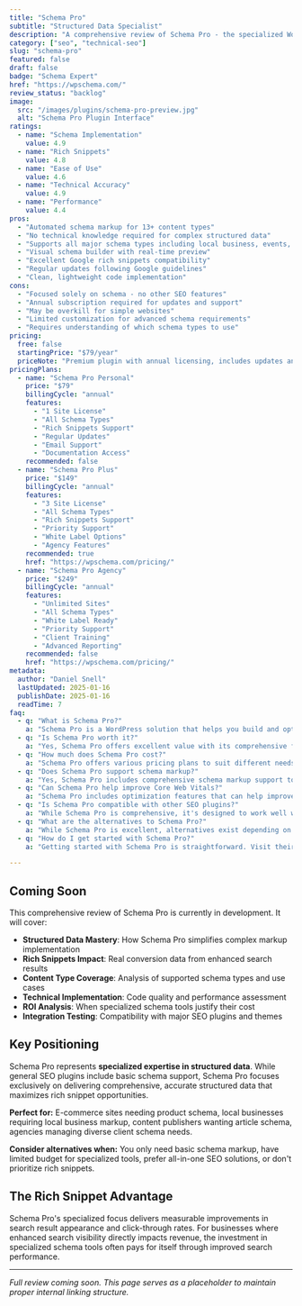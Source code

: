 ```yaml
---
title: "Schema Pro"
subtitle: "Structured Data Specialist"
description: "A comprehensive review of Schema Pro - the specialized WordPress plugin for automated schema markup and rich snippets, offering the easiest implementation of structured data for enhanced search results."
category: ["seo", "technical-seo"]
slug: "schema-pro"
featured: false
draft: false
badge: "Schema Expert"
href: "https://wpschema.com/"
review_status: "backlog"
image:
  src: "/images/plugins/schema-pro-preview.jpg"
  alt: "Schema Pro Plugin Interface"
ratings:
  - name: "Schema Implementation"
    value: 4.9
  - name: "Rich Snippets"
    value: 4.8
  - name: "Ease of Use"
    value: 4.6
  - name: "Technical Accuracy"
    value: 4.9
  - name: "Performance"
    value: 4.4
pros:
  - "Automated schema markup for 13+ content types"
  - "No technical knowledge required for complex structured data"
  - "Supports all major schema types including local business, events, products"
  - "Visual schema builder with real-time preview"
  - "Excellent Google rich snippets compatibility"
  - "Regular updates following Google guidelines"
  - "Clean, lightweight code implementation"
cons:
  - "Focused solely on schema - no other SEO features"
  - "Annual subscription required for updates and support"
  - "May be overkill for simple websites"
  - "Limited customization for advanced schema requirements"
  - "Requires understanding of which schema types to use"
pricing:
  free: false
  startingPrice: "$79/year"
  priceNote: "Premium plugin with annual licensing, includes updates and support"
pricingPlans:
  - name: "Schema Pro Personal"
    price: "$79"
    billingCycle: "annual"
    features:
      - "1 Site License"
      - "All Schema Types"
      - "Rich Snippets Support"
      - "Regular Updates"
      - "Email Support"
      - "Documentation Access"
    recommended: false
  - name: "Schema Pro Plus"
    price: "$149"
    billingCycle: "annual"
    features:
      - "3 Site License"
      - "All Schema Types"
      - "Rich Snippets Support"
      - "Priority Support"
      - "White Label Options"
      - "Agency Features"
    recommended: true
    href: "https://wpschema.com/pricing/"
  - name: "Schema Pro Agency"
    price: "$249"
    billingCycle: "annual"
    features:
      - "Unlimited Sites"
      - "All Schema Types"
      - "White Label Ready"
      - "Priority Support"
      - "Client Training"
      - "Advanced Reporting"
    recommended: false
    href: "https://wpschema.com/pricing/"
metadata:
  author: "Daniel Snell"
  lastUpdated: 2025-01-16
  publishDate: 2025-01-16
  readTime: 7
faq:
  - q: "What is Schema Pro?"
    a: "Schema Pro is a WordPress solution that helps you build and optimize your website with powerful features and excellent performance."
  - q: "Is Schema Pro worth it?"
    a: "Yes, Schema Pro offers excellent value with its comprehensive feature set, regular updates, and reliable support. It's a solid investment for serious WordPress users."
  - q: "How much does Schema Pro cost?"
    a: "Schema Pro offers various pricing plans to suit different needs. Check their official website for current pricing and special offers."
  - q: "Does Schema Pro support schema markup?"
    a: "Yes, Schema Pro includes comprehensive schema markup support to help search engines better understand your content."
  - q: "Can Schema Pro help improve Core Web Vitals?"
    a: "Schema Pro includes optimization features that can help improve your Core Web Vitals scores and overall site performance."
  - q: "Is Schema Pro compatible with other SEO plugins?"
    a: "While Schema Pro is comprehensive, it's designed to work well within the WordPress ecosystem. Check compatibility for specific plugin combinations."
  - q: "What are the alternatives to Schema Pro?"
    a: "While Schema Pro is excellent, alternatives exist depending on your specific needs. Consider your requirements for features, budget, and ease of use when comparing options."
  - q: "How do I get started with Schema Pro?"
    a: "Getting started with Schema Pro is straightforward. Visit their official website, choose a plan that fits your needs, and follow their setup documentation or tutorials."

---
```


## Coming Soon

This comprehensive review of Schema Pro is currently in development. It will cover:

- **Structured Data Mastery**: How Schema Pro simplifies complex markup implementation
- **Rich Snippets Impact**: Real conversion data from enhanced search results
- **Content Type Coverage**: Analysis of supported schema types and use cases
- **Technical Implementation**: Code quality and performance assessment
- **ROI Analysis**: When specialized schema tools justify their cost
- **Integration Testing**: Compatibility with major SEO plugins and themes

## Key Positioning

Schema Pro represents **specialized expertise in structured data**. While general SEO plugins include basic schema support, Schema Pro focuses exclusively on delivering comprehensive, accurate structured data that maximizes rich snippet opportunities.

**Perfect for:** E-commerce sites needing product schema, local businesses requiring local business markup, content publishers wanting article schema, agencies managing diverse client schema needs.

**Consider alternatives when:** You only need basic schema markup, have limited budget for specialized tools, prefer all-in-one SEO solutions, or don't prioritize rich snippets.

## The Rich Snippet Advantage

Schema Pro's specialized focus delivers measurable improvements in search result appearance and click-through rates. For businesses where enhanced search visibility directly impacts revenue, the investment in specialized schema tools often pays for itself through improved search performance.

---

*Full review coming soon. This page serves as a placeholder to maintain proper internal linking structure.*